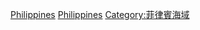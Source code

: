 {{Commonscat|Straits of the Philippines}}

[[Category:亞洲海峽|Philippines]]
[[Category:各國海峡|Philippines]]
[[Category:菲律賓海域|Category:菲律賓海域]]